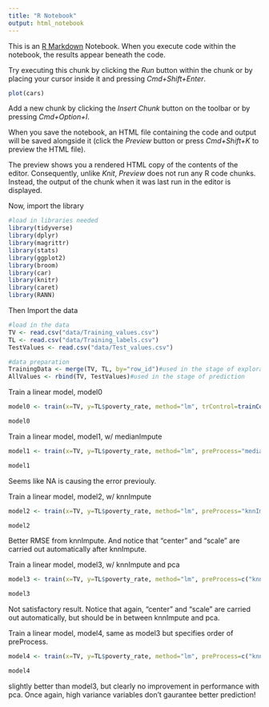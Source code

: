 ```yaml
---
title: "R Notebook"
output: html_notebook
---
```


This is an [R Markdown](http://rmarkdown.rstudio.com) Notebook. When you execute code within the notebook, the results appear beneath the code. 

Try executing this chunk by clicking the *Run* button within the chunk or by placing your cursor inside it and pressing *Cmd+Shift+Enter*. 

```r
plot(cars)
```

Add a new chunk by clicking the *Insert Chunk* button on the toolbar or by pressing *Cmd+Option+I*.

When you save the notebook, an HTML file containing the code and output will be saved alongside it (click the *Preview* button or press *Cmd+Shift+K* to preview the HTML file). 

The preview shows you a rendered HTML copy of the contents of the editor. Consequently, unlike *Knit*, *Preview* does not run any R code chunks. Instead, the output of the chunk when it was last run in the editor is displayed.

Now, import the library
```r
#load in libraries needed
library(tidyverse)
library(dplyr)
library(magrittr)
library(stats)
library(ggplot2)
library(broom)
library(car)
library(knitr)
library(caret)
library(RANN)
```
Then Import the data
```r
#load in the data
TV <- read.csv("data/Training_values.csv")
TL <- read.csv("data/Training_labels.csv")
TestValues <- read.csv("data/Test_values.csv")

#data preparation
TrainingData <- merge(TV, TL, by="row_id")#used in the stage of exploration
AllValues <- rbind(TV, TestValues)#used in the stage of prediction
```
Train a linear model, model0
```r
model0 <- train(x=TV, y=TL$poverty_rate, method="lm", trControl=trainControl(method="cv", number=5, verboseIter=TRUE))

model0
```

Train a linear model, model1, w/ medianImpute
```r
model1 <- train(x=TV, y=TL$poverty_rate, method="lm", preProcess="medianImpute", trControl=trainControl(method="cv", number=5, verboseIter=TRUE))

model1
```
Seems like NA is causing the error previouly.

Train a linear model, model2, w/ knnImpute
```r
model2 <- train(x=TV, y=TL$poverty_rate, method="lm", preProcess="knnImpute", trControl=trainControl(method="cv", number=5, verboseIter=TRUE))

model2
```
Better RMSE from knnImpute. And notice that "center" and "scale" are carried out automatically after knnImpute.

Train a linear model, model3, w/ knnImpute and pca
```r
model3 <- train(x=TV, y=TL$poverty_rate, method="lm", preProcess=c("knnImpute","pca"), trControl=trainControl(method="cv", number=5, verboseIter=TRUE))

model3
```
Not satisfactory result. Notice that again, "center" and "scale" are carried out automatically, but should be in between knnImpute and pca.

Train a linear model, model4, same as model3 but specifies order of preProcess.
```r
model4 <- train(x=TV, y=TL$poverty_rate, method="lm", preProcess=c("knnImpute","center","scale","pca"), trControl=trainControl(method="cv", number=5, verboseIter=TRUE))

model4
```
slightly better than model3, but clearly no improvement in performance with pca. Once again, high variance variables don't gaurantee better prediction!



